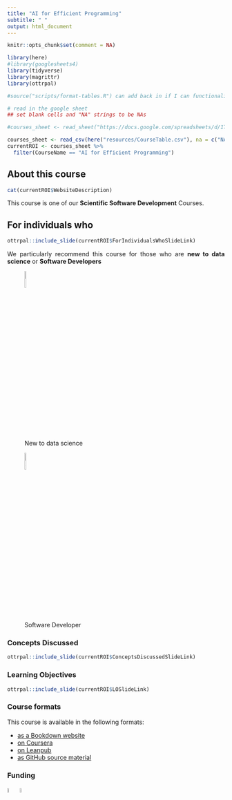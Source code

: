 ```yaml
---
title: "AI for Efficient Programming"
subtitle: " "
output: html_document
---
```


<style type="text/css">
  body{
  text-align: justify;
  text-justify: inter-word;
}
</style>

<style>
 pre {
        border: 0;
    }
</style>

```r
knitr::opts_chunk$set(comment = NA)
```
 
```r

library(here)
#library(googlesheets4)
library(tidyverse)
library(magrittr)
library(ottrpal)

#source("scripts/format-tables.R") can add back in if I can functionalize this -- which I totally can from what I was reading online
```


```r
# read in the google sheet
## set blank cells and "NA" strings to be NAs

#courses_sheet <- read_sheet("https://docs.google.com/spreadsheets/d/1TiNdu92hK-0FN8GbmWi_QbdUaX2yJF76yFt2oljm_qE/edit?usp=sharing", na = c("NA", ""))

courses_sheet <- read_csv(here("resources/CourseTable.csv"), na = c("NA", ""))
currentROI <- courses_sheet %>%
  filter(CourseName == "AI for Efficient Programming")
```
## About this course

```r
cat(currentROI$WebsiteDescription)
```

This course is one of our **Scientific Software Development** Courses.

## For individuals who

```r
ottrpal::include_slide(currentROI$ForIndividualsWhoSlideLink)
```

We particularly recommend this course for those who are **new to data science** or **Software Developers**

![New to data science](resources/images/NewToDataScience.png){width=10% height=10%}

![Software Developer](resources/images/SoftwareDeveloper.png){width=10% height=10%}

### Concepts Discussed

```r
ottrpal::include_slide(currentROI$ConceptsDiscussedSlideLink)
```

### Learning Objectives

```r
ottrpal::include_slide(currentROI$LOSlideLink)
```

### Course formats

This course is available in the following formats:

- [as a Bookdown website](`r currentROI$BookdownLink`)
- [on Coursera](`r currentROI$CourseraLink`)
- [on Leanpub](`r currentROI$LeanpubLink`)
- [as GitHub source material](`r currentROI$GithubLink`)

### Funding

[![ITCR](resources/images/ITCRLogo.png){width=5% height=5%}](https://itcr.cancer.gov/)
[![Fred Hutch Cancer Center](resources/images/fhlogo.png){width=5% height=5%}](https://www.fredhutch.org/en/about/about-the-hutch.html)
